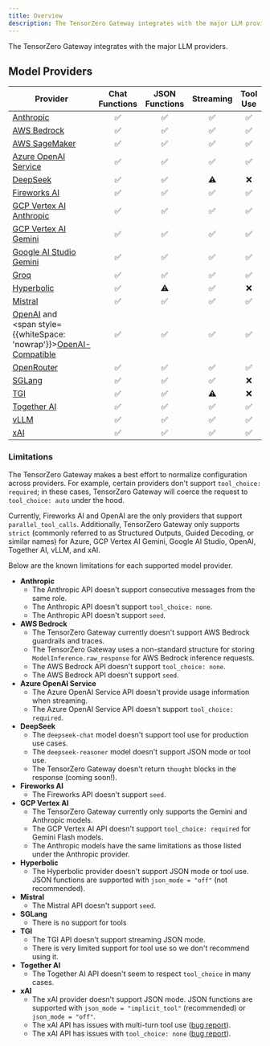 ```yaml
---
title: Overview
description: The TensorZero Gateway integrates with the major LLM providers.
---
```


The TensorZero Gateway integrates with the major LLM providers.

## Model Providers

| Provider                                                                                                                                                           | Chat Functions | JSON Functions | Streaming | Tool Use | Multimodal | Embeddings | Batch |
| ------------------------------------------------------------------------------------------------------------------------------------------------------------------ | :------------: | :------------: | :-------: | :------: | :--------: | :--------: | :---: |
| [Anthropic](/gateway/guides/providers/anthropic/)                                                                                                                  |       ✅       |       ✅       |    ✅     |    ✅    |     ✅     |     ❌     |  ❌   |
| [AWS Bedrock](/gateway/guides/providers/aws-bedrock/)                                                                                                              |       ✅       |       ✅       |    ✅     |    ✅    |     ✅     |     ❌     |  ❌   |
| [AWS SageMaker](/gateway/guides/providers/aws-sagemaker/)                                                                                                          |       ✅       |       ✅       |    ✅     |    ✅    |     ❌     |     ❌     |  ❌   |
| [Azure OpenAI Service](/gateway/guides/providers/azure/)                                                                                                           |       ✅       |       ✅       |    ✅     |    ✅    |     ❌     |     ❌     |  ❌   |
| [DeepSeek](/gateway/guides/providers/deepseek/)                                                                                                                    |       ✅       |       ✅       |    ⚠️     |    ❌    |     ❌     |     ❌     |  ❌   |
| [Fireworks AI](/gateway/guides/providers/fireworks/)                                                                                                               |       ✅       |       ✅       |    ✅     |    ✅    |     ❌     |     ❌     |  ❌   |
| [GCP Vertex AI Anthropic](/gateway/guides/providers/gcp-vertex-ai-anthropic/)                                                                                      |       ✅       |       ✅       |    ✅     |    ✅    |     ✅     |     ❌     |  ❌   |
| [GCP Vertex AI Gemini](/gateway/guides/providers/gcp-vertex-ai-gemini/)                                                                                            |       ✅       |       ✅       |    ✅     |    ✅    |     ✅     |     ❌     |  ✅   |
| [Google AI Studio Gemini](/gateway/guides/providers/google-ai-studio-gemini/)                                                                                      |       ✅       |       ✅       |    ✅     |    ✅    |     ✅     |     ❌     |  ❌   |
| [Groq](/gateway/guides/providers/groq/)                                                                                                                            |       ✅       |       ✅       |    ✅     |    ✅    |     ❌     |     ❌     |  ❌   |
| [Hyperbolic](/gateway/guides/providers/hyperbolic/)                                                                                                                |       ✅       |       ⚠️       |    ✅     |    ❌    |     ❌     |     ❌     |  ❌   |
| [Mistral](/gateway/guides/providers/mistral/)                                                                                                                      |       ✅       |       ✅       |    ✅     |    ✅    |     ❌     |     ❌     |  ❌   |
| [OpenAI](/gateway/guides/providers/openai/) and<br /><span style={{whiteSpace: 'nowrap'}}>[OpenAI-Compatible](/gateway/guides/providers/openai-compatible/)</span> |       ✅       |       ✅       |    ✅     |    ✅    |     ✅     |     ⚠️     |  ✅   |
| [OpenRouter](/gateway/guides/providers/openrouter/)                                                                                                                |       ✅       |       ✅       |    ✅     |    ✅    |     ✅     |     ❌     |  ❌   |
| [SGLang](/gateway/guides/providers/sglang/)                                                                                                                        |       ✅       |       ✅       |    ✅     |    ❌    |     ❌     |     ❌     |  ❌   |
| [TGI](/gateway/guides/providers/tgi/)                                                                                                                              |       ✅       |       ✅       |    ⚠️     |    ❌    |     ❌     |     ❌     |  ❌   |
| [Together AI](/gateway/guides/providers/together/)                                                                                                                 |       ✅       |       ✅       |    ✅     |    ✅    |     ❌     |     ❌     |  ❌   |
| [vLLM](/gateway/guides/providers/vllm/)                                                                                                                            |       ✅       |       ✅       |    ✅     |    ✅    |     ❌     |     ❌     |  ❌   |
| [xAI](/gateway/guides/providers/xai/)                                                                                                                              |       ✅       |       ✅       |    ✅     |    ✅    |     ❌     |     ❌     |  ❌   |

### Limitations

The TensorZero Gateway makes a best effort to normalize configuration across providers.
For example, certain providers don't support `tool_choice: required`; in these cases,
TensorZero Gateway will coerce the request to `tool_choice: auto` under the hood.

Currently, Fireworks AI and OpenAI are the only providers that support `parallel_tool_calls`.
Additionally, TensorZero Gateway only supports `strict` (commonly referred to as Structured Outputs, Guided Decoding, or similar names) for Azure, GCP Vertex AI Gemini, Google AI Studio, OpenAI, Together AI, vLLM, and xAI.

Below are the known limitations for each supported model provider.

- **Anthropic**
  - The Anthropic API doesn't support consecutive messages from the same role.
  - The Anthropic API doesn't support `tool_choice: none`.
  - The Anthropic API doesn't support `seed`.
- **AWS Bedrock**
  - The TensorZero Gateway currently doesn't support AWS Bedrock guardrails and traces.
  - The TensorZero Gateway uses a non-standard structure for storing `ModelInference.raw_response` for AWS Bedrock inference requests.
  - The AWS Bedrock API doesn't support `tool_choice: none`.
  - The AWS Bedrock API doesn't support `seed`.
- **Azure OpenAI Service**
  - The Azure OpenAI Service API doesn't provide usage information when streaming.
  - The Azure OpenAI Service API doesn't support `tool_choice: required`.
- **DeepSeek**
  - The `deepseek-chat` model doesn't support tool use for production use cases.
  - The `deepseek-reasoner` model doesn't support JSON mode or tool use.
  - The TensorZero Gateway doesn't return `thought` blocks in the response (coming soon!).
- **Fireworks AI**
  - The Fireworks API doesn't support `seed`.
- **GCP Vertex AI**
  - The TensorZero Gateway currently only supports the Gemini and Anthropic models.
  - The GCP Vertex AI API doesn't support `tool_choice: required` for Gemini Flash models.
  - The Anthropic models have the same limitations as those listed under the Anthropic provider.
- **Hyperbolic**
  - The Hyperbolic provider doesn't support JSON mode or tool use. JSON functions are supported with `json_mode = "off"` (not recommended).
- **Mistral**
  - The Mistral API doesn't support `seed`.
- **SGLang**
  - There is no support for tools
- **TGI**
  - The TGI API doesn't support streaming JSON mode.
  - There is very limited support for tool use so we don't recommend using it.
- **Together AI**
  - The Together AI API doesn't seem to respect `tool_choice` in many cases.
- **xAI**
  - The xAI provider doesn't support JSON mode. JSON functions are supported with `json_mode = "implicit_tool"` (recommended) or `json_mode = "off"`.
  - The xAI API has issues with multi-turn tool use ([bug report](https://gist.github.com/GabrielBianconi/47a4247cfd8b6689e7228f654806272d)).
  - The xAI API has issues with `tool_choice: none` ([bug report](https://gist.github.com/GabrielBianconi/2199022d0ea8518e06d366fb613c5bb5)).
